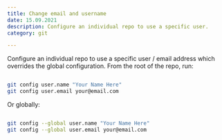 ```yaml
---
title: Change email and username
date: 15.09.2021
description: Configure an individual repo to use a specific user.
category: git

---
```


Configure an individual repo to use a specific user / email address which overrides the global configuration. From the root of the repo, run:

```bash

git config user.name "Your Name Here"
git config user.email your@email.com

```

Or globally:

```bash

git config --global user.name "Your Name Here"
git config --global user.email your@email.com

```

